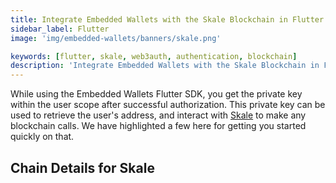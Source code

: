```yaml
---
title: Integrate Embedded Wallets with the Skale Blockchain in Flutter
sidebar_label: Flutter
image: 'img/embedded-wallets/banners/skale.png'

keywords: [flutter, skale, web3auth, authentication, blockchain]
description: 'Integrate Embedded Wallets with the Skale Blockchain in Flutter | Embedded Wallets'
---
```



While using the Embedded Wallets Flutter SDK, you get the private key within the user scope after successful authorization. This private key can be used to retrieve the user's address, and interact with [Skale](https://ethereum.org/) to make any blockchain calls. We have highlighted a few here for getting you started quickly on that.

## Chain Details for Skale

<ChainDetailsSkale />

<EVMInteraction />
